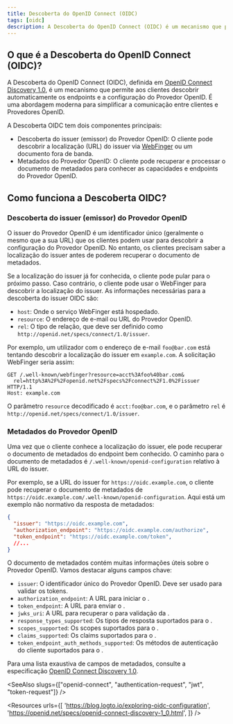 ```yaml
---
title: Descoberta do OpenID Connect (OIDC)
tags: [oidc]
description: A Descoberta do OpenID Connect (OIDC) é um mecanismo que permite aos clientes descobrir automaticamente os endpoints e a configuração do Provedor OpenID.
---
```


## O que é a Descoberta do OpenID Connect (OIDC)?

A Descoberta do OpenID Connect (OIDC), definida em [OpenID Connect Discovery 1.0](https://openid.net/specs/openid-connect-discovery-1_0.html), é um mecanismo que permite aos <Ref slug="client">clientes</Ref> descobrir automaticamente os endpoints e a configuração do Provedor OpenID. É uma abordagem moderna para simplificar a comunicação entre clientes e <Ref slug="openid-connect" headingId="openid-provider-op">Provedores OpenID</Ref>.

A Descoberta OIDC tem dois componentes principais:

- Descoberta do issuer (emissor) do Provedor OpenID: O cliente pode descobrir a localização (URL) do issuer via [WebFinger](https://tools.ietf.org/html/rfc7033) ou um documento fora de banda.
- Metadados do Provedor OpenID: O cliente pode recuperar e processar o documento de metadados para conhecer as capacidades e endpoints do Provedor OpenID.

## Como funciona a Descoberta OIDC?

### Descoberta do issuer (emissor) do Provedor OpenID

O issuer do Provedor OpenID é um identificador único (geralmente o mesmo que a sua URL) que os clientes podem usar para descobrir a configuração do Provedor OpenID. No entanto, os clientes precisam saber a localização do issuer antes de poderem recuperar o documento de metadados.

Se a localização do issuer já for conhecida, o cliente pode pular para o próximo passo. Caso contrário, o cliente pode usar o WebFinger para descobrir a localização do issuer. As informações necessárias para a descoberta do issuer OIDC são:

- `host`: Onde o serviço WebFinger está hospedado.
- `resource`: O endereço de e-mail ou URL do Provedor OpenID.
- `rel`: O tipo de relação, que deve ser definido como `http://openid.net/specs/connect/1.0/issuer`.

Por exemplo, um utilizador com o endereço de e-mail `foo@bar.com` está tentando descobrir a localização do issuer em `example.com`. A solicitação WebFinger seria assim:

```http
GET /.well-known/webfinger?resource=acct%3Afoo%40bar.com&
  rel=http%3A%2F%2Fopenid.net%2Fspecs%2Fconnect%2F1.0%2Fissuer HTTP/1.1
Host: example.com
```

O parâmetro `resource` decodificado é `acct:foo@bar.com`, e o parâmetro `rel` é `http://openid.net/specs/connect/1.0/issuer`.

### Metadados do Provedor OpenID

Uma vez que o cliente conhece a localização do issuer, ele pode recuperar o documento de metadados do endpoint bem conhecido. O caminho para o documento de metadados é `/.well-known/openid-configuration` relativo à URL do issuer.

Por exemplo, se a URL do issuer for `https://oidc.example.com`, o cliente pode recuperar o documento de metadados de `https://oidc.example.com/.well-known/openid-configuration`. Aqui está um exemplo não normativo da resposta de metadados:

```json
{
  "issuer": "https://oidc.example.com",
  "authorization_endpoint": "https://oidc.example.com/authorize",
  "token_endpoint": "https://oidc.example.com/token",
  //...
}
```

O documento de metadados contém muitas informações úteis sobre o Provedor OpenID. Vamos destacar alguns campos chave:

- `issuer`: O identificador único do Provedor OpenID. Deve ser usado para validar os tokens.
- `authorization_endpoint`: A URL para iniciar o <Ref slug="authentication-request" />.
- `token_endpoint`: A URL para enviar o <Ref slug="token-request" />.
- `jwks_uri`: A URL para recuperar o <Ref slug="jwk" headingId="json-web-key-set-jwks" /> para validação da <Ref slug="signing-key" />.
- `response_types_supported`: Os tipos de resposta suportados para o <Ref slug="authentication-request" />.
- `scopes_supported`: Os <Ref slug="scope">scopes</Ref> suportados para o <Ref slug="authentication-request" />.
- `claims_supported`: Os <Ref slug="claim">claims</Ref> suportados para o <Ref slug="id-token" />.
- `token_endpoint_auth_methods_supported`: Os métodos de autenticação do cliente suportados para o <Ref slug="token-request" />.

Para uma lista exaustiva de campos de metadados, consulte a especificação [OpenID Connect Discovery 1.0](https://openid.net/specs/openid-connect-discovery-1_0.html#ProviderMetadata).

<SeeAlso slugs={["openid-connect", "authentication-request", "jwt", "token-request"]} />

<Resources
  urls={[
    'https://blog.logto.io/exploring-oidc-configuration',
    'https://openid.net/specs/openid-connect-discovery-1_0.html',
  ]}
/>
